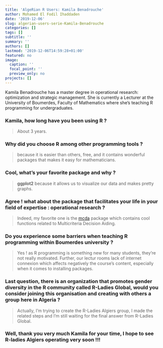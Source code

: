 ```yaml
---
title: 'AlgeRian R Users: Kamila Benadrouche'
author: Mohamed El Fodil Ihaddaden
date: '2019-12-06'
slug: algerian-users-serie-Kamila-Benadrouche
categories: []
tags: []
subtitle: ''
summary: ''
authors: []
lastmod: '2019-12-06T14:59:28+01:00'
featured: no
image:
  caption: ''
  focal_point: ''
  preview_only: no
projects: []
---
```



Kamila Benadrouche has a master degree in operational research: optimization and strategic management. She is currently a Lecturer at the University of Boumerdes, Faculty of Mathematics where she's teaching R programming for undergraduates. 


### Kamila, how long have you been using R ? 


> About 3 years. 


### Why did you choose R among other programming tools ?  

> because it is easier than others, free, and it contains wonderful packages that makes it easy for mathematicians.


### Cool, what's your favorite package and why ?

> **ggplot2** because it allows us to visualize our data and makes pretty graphs.


### Agree ! what about the package that facilitates your life in your field of expertise : operational research ? 

> Indeed, my favorite one is the [mcda](https://cran.r-project.org/web/packages/MCDA/index.html) package which contains cool functions related to Multicriteria Decision Aiding.


### Do you experience some barriers when teaching R programming within Boumerdes university ? 

> Yes ! as R programming is something new for many students, they're not really motivated. Further, our lectur rooms lack of internet connexion which affects negatively the course's content, especially when it comes to installing packages. 


### Last question, there is an organization that promotes gender diversity in the R community called R-Ladies Global, would you consider joining this organisation and creating with others a group here in Algeria ? 


> Actually, I'm trying to create the R-Ladies Algiers group, I made the related steps and I'm still waiting for the final answer from R-Ladies Global. 


### Well, thank you very much Kamila for your time, I hope to see R-ladies Algiers operating very soon !!!